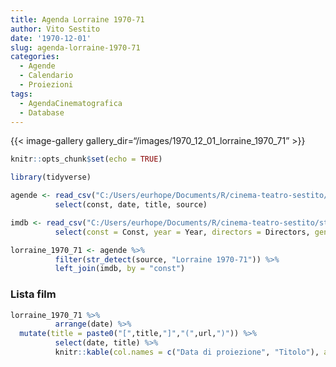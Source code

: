 ```yaml
---
title: Agenda Lorraine 1970-71
author: Vito Sestito
date: '1970-12-01'
slug: agenda-lorraine-1970-71
categories:
  - Agende
  - Calendario
  - Proiezioni
tags:
  - AgendaCinematografica
  - Database
---
```

{{< image-gallery gallery_dir="/images/1970_12_01_lorraine_1970_71" >}}
```r
knitr::opts_chunk$set(echo = TRUE)

library(tidyverse)

agende <- read_csv("C:/Users/eurhope/Documents/R/cinema-teatro-sestito/static/data/programmazione_agende.csv") %>%
          select(const, date, title, source)

imdb <- read_csv("C:/Users/eurhope/Documents/R/cinema-teatro-sestito/static/data/programmazione_imdb.csv") %>%
          select(const = Const, year = Year, directors = Directors, genres = Genres, imdb_rating = `IMDb Rating`, runtime = `Runtime (mins)`, url = URL)

lorraine_1970_71 <- agende %>%
          filter(str_detect(source, "Lorraine 1970-71")) %>%
          left_join(imdb, by = "const")
```
### Lista film
```r
lorraine_1970_71 %>%
          arrange(date) %>%
  mutate(title = paste0("[",title,"]","(",url,")")) %>%
          select(date, title) %>%
          knitr::kable(col.names = c("Data di proiezione", "Titolo"), align = c("l", "l", "l"))
```
